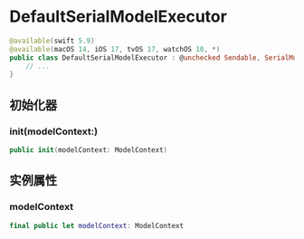 # DefaultSerialModelExecutor

<ToBePolishedAfterTranslation />

<OriginalSource
  title="DefaultSerialModelExecutor"
  url="https://developer.apple.com/documentation/swiftdata/defaultserialmodelexecutor"
  summary="使用隔离的模型上下文安全地执行存储相关任务的对象"
/>

```swift
@available(swift 5.9)
@available(macOS 14, iOS 17, tvOS 17, watchOS 10, *)
public class DefaultSerialModelExecutor : @unchecked Sendable, SerialModelExecutor {
    // ...
}
```

## 初始化器

### init(modelContext:)

```swift
public init(modelContext: ModelContext)
```

## 实例属性

### modelContext

```swift
final public let modelContext: ModelContext
```
